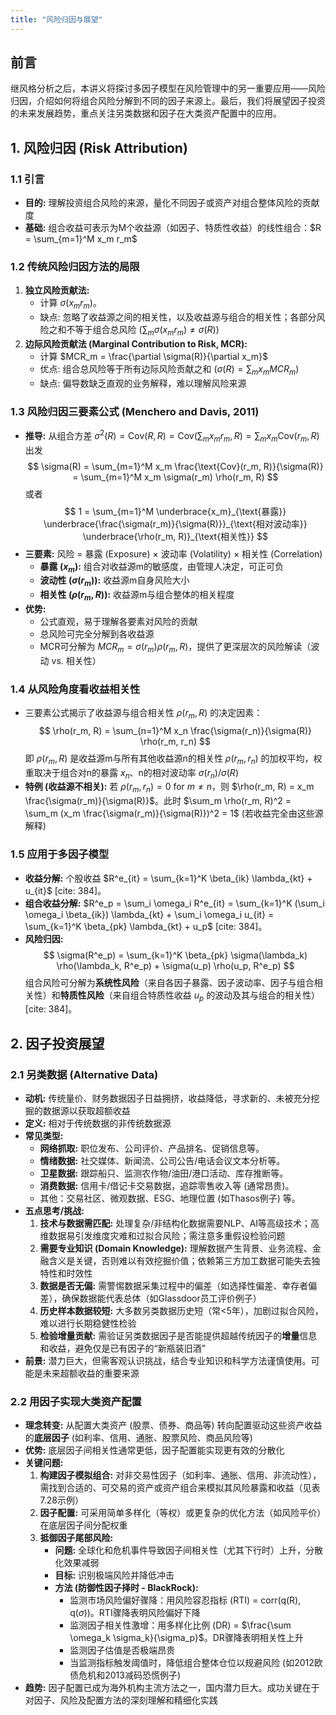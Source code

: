 ```yaml
---
title: "风险归因与展望"
---
```


## 前言

继风格分析之后，本讲义将探讨多因子模型在风险管理中的另一重要应用——风险归因，介绍如何将组合风险分解到不同的因子来源上。最后，我们将展望因子投资的未来发展趋势，重点关注另类数据和因子在大类资产配置中的应用。

## 1. 风险归因 (Risk Attribution) 

### 1.1 引言

* **目的:** 理解投资组合风险的来源，量化不同因子或资产对组合整体风险的贡献度 
* **基础:** 组合收益可表示为M个收益源（如因子、特质性收益）的线性组合：$R = \sum_{m=1}^M x_m r_m$ 

### 1.2 传统风险归因方法的局限

1.  **独立风险贡献法:** 
    * 计算 $\sigma(x_m r_m)$。
    * 缺点: 忽略了收益源之间的相关性，以及收益源与组合的相关性；各部分风险之和不等于组合总风险 ($\sum_m \sigma(x_m r_m) \neq \sigma(R)$) 
2.  **边际风险贡献法 (Marginal Contribution to Risk, MCR):** 
    * 计算 $MCR_m = \frac{\partial \sigma(R)}{\partial x_m}$ 
    * 优点: 组合总风险等于所有边际风险贡献之和 ($\sigma(R) = \sum_m x_m MCR_m$) 
    * 缺点: 偏导数缺乏直观的业务解释，难以理解风险来源 

### 1.3 风险归因三要素公式 (Menchero and Davis, 2011) 

* **推导:** 从组合方差 $\sigma^2(R) = \text{Cov}(R, R) = \text{Cov}(\sum_m x_m r_m, R) = \sum_m x_m \text{Cov}(r_m, R)$ 出发 
    $$ \sigma(R) = \sum_{m=1}^M x_m \frac{\text{Cov}(r_m, R)}{\sigma(R)} = \sum_{m=1}^M x_m \sigma(r_m) \rho(r_m, R) $$
    或者
    $$ 1 = \sum_{m=1}^M \underbrace{x_m}_{\text{暴露}} \underbrace{\frac{\sigma(r_m)}{\sigma(R)}}_{\text{相对波动率}} \underbrace{\rho(r_m, R)}_{\text{相关性}} $$
* **三要素:** 风险 = 暴露 (Exposure) $\times$ 波动率 (Volatility) $\times$ 相关性 (Correlation) 
    * **暴露 ($x_m$):** 组合对收益源m的敏感度，由管理人决定，可正可负 
    * **波动性 ($\sigma(r_m)$):** 收益源m自身风险大小 
    * **相关性 ($\rho(r_m, R)$):** 收益源m与组合整体的相关程度 
* **优势:**
    * 公式直观，易于理解各要素对风险的贡献 
    * 总风险可完全分解到各收益源 
    * MCR可分解为 $MCR_m = \sigma(r_m) \rho(r_m, R)$，提供了更深层次的风险解读（波动 vs. 相关性） 

### 1.4 从风险角度看收益相关性 

* 三要素公式揭示了收益源与组合相关性 $\rho(r_m, R)$ 的决定因素：
    $$ \rho(r_m, R) = \sum_{n=1}^M x_n \frac{\sigma(r_n)}{\sigma(R)} \rho(r_m, r_n) $$
    即 $\rho(r_m, R)$ 是收益源m与所有其他收益源n的相关性 $\rho(r_m, r_n)$ 的加权平均，权重取决于组合对n的暴露 $x_n$、n的相对波动率 $\sigma(r_n)/\sigma(R)$ 
* **特例 (收益源不相关):** 若 $\rho(r_m, r_n) = 0$ for $m \neq n$，则 $\rho(r_m, R) = x_m \frac{\sigma(r_m)}{\sigma(R)}$。此时 $\sum_m \rho(r_m, R)^2 = \sum_m (x_m \frac{\sigma(r_m)}{\sigma(R)})^2 = 1$ (若收益完全由这些源解释) 

### 1.5 应用于多因子模型

* **收益分解:** 个股收益 $R^e_{it} = \sum_{k=1}^K \beta_{ik} \lambda_{kt} + u_{it}$ [cite: 384]。
* **组合收益分解:** $R^e_p = \sum_i \omega_i R^e_{it} = \sum_{k=1}^K (\sum_i \omega_i \beta_{ik}) \lambda_{kt} + \sum_i \omega_i u_{it} = \sum_{k=1}^K \beta_{pk} \lambda_{kt} + u_p$ [cite: 384]。
* **风险归因:**
    $$ \sigma(R^e_p) = \sum_{k=1}^K \beta_{pk} \sigma(\lambda_k) \rho(\lambda_k, R^e_p) + \sigma(u_p) \rho(u_p, R^e_p) $$
    组合风险可分解为**系统性风险**（来自各因子暴露、因子波动率、因子与组合相关性）和**特质性风险**（来自组合特质性收益 $u_p$ 的波动及其与组合的相关性） [cite: 384]。

## 2. 因子投资展望 

### 2.1 另类数据 (Alternative Data)

* **动机:** 传统量价、财务数据因子日益拥挤，收益降低，寻求新的、未被充分挖掘的数据源以获取超额收益 
* **定义:** 相对于传统数据的非传统数据源 
* **常见类型:** 
    * **网络抓取:** 职位发布、公司评价、产品排名、促销信息等。
    * **情绪数据:** 社交媒体、新闻流、公司公告/电话会议文本分析等。
    * **卫星数据:** 跟踪船只、监测农作物/油田/港口活动、库存推断等。
    * **消费数据:** 信用卡/借记卡交易数据，追踪零售收入等 (通常昂贵)。
    * 其他：交易社区、微观数据、ESG、地理位置 (如Thasos例子) 等。
* **五点思考/挑战:**
    1.  **技术与数据需匹配:** 处理复杂/非结构化数据需要NLP、AI等高级技术；高维数据易引发维度灾难和过拟合风险；需注意多重假设检验问题 
    2.  **需要专业知识 (Domain Knowledge):** 理解数据产生背景、业务流程、金融含义是关键，否则难以有效挖掘价值；依赖第三方加工数据可能失去独特性和时效性 
    3.  **数据是否无偏:** 需警惕数据采集过程中的偏差（如选择性偏差、幸存者偏差），确保数据能代表总体（如Glassdoor员工评价例子） 
    4.  **历史样本数据较短:** 大多数另类数据历史短（常<5年），加剧过拟合风险，难以进行长期稳健性检验 
    5.  **检验增量贡献:** 需验证另类数据因子是否能提供超越传统因子的**增量**信息和收益，避免仅是已有因子的“新瓶装旧酒” 
* **前景:** 潜力巨大，但需客观认识挑战，结合专业知识和科学方法谨慎使用。可能是未来超额收益的重要来源 

### 2.2 用因子实现大类资产配置 

* **理念转变:** 从配置大类资产 (股票、债券、商品等) 转向配置驱动这些资产收益的**底层因子** (如利率、信用、通胀、股票风险、商品风险等) 
* **优势:** 底层因子间相关性通常更低，因子配置能实现更有效的分散化 
* **关键问题:**
    1.  **构建因子模拟组合:** 对非交易性因子（如利率、通胀、信用、非流动性），需找到合适的、可交易的资产或资产组合来模拟其风险暴露和收益（见表7.28示例） 
    2.  **因子配置:** 可采用简单多样化（等权）或更复杂的优化方法（如风险平价）在底层因子间分配权重 
    3.  **抵御因子尾部风险:**
        * **问题:** 全球化和危机事件导致因子间相关性（尤其下行时）上升，分散化效果减弱 
        * **目标:** 识别极端风险并降低冲击 
        * **方法 (防御性因子择时 - BlackRock):** 
            * 监测市场风险偏好骤降：用风险容忍指标 (RTI) = corr(q(R), q($\sigma$))。RTI骤降表明风险偏好下降 
            * 监测因子相关性激增：用多样化比例 (DR) = $\frac{\sum \omega_k \sigma_k}{\sigma_p}$。DR骤降表明相关性上升 
            * 监测因子估值是否极端昂贵 
            * 当监测指标触发阈值时，降低组合整体仓位以规避风险 (如2012欧债危机和2013减码恐慌例子) 
* **趋势:** 因子配置已成为海外机构主流方法之一，国内潜力巨大。成功关键在于对因子、风险及配置方法的深刻理解和精细化实践 
